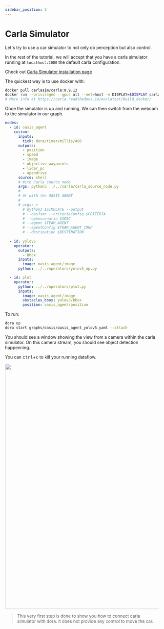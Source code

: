 ```yaml
---
sidebar_position: 2
---
```


# Carla Simulator

Let's try to use a car simulator to not only do perception but also control.

In the rest of the tutorial, we will accept that you have a carla simulator running at `localhost:2000` the default carla configuration.

Check out [Carla Simulator installation page](https://carla.readthedocs.io/en/latest/start_quickstart/)

The quickest way is to use docker with:
```bash
docker pull carlasim/carla:0.9.13
docker run --privileged --gpus all --net=host -e DISPLAY=$DISPLAY carlasim/carla:0.9.13 /bin/bash ./CarlaUE4.sh -carla-server -world-port=2000 
# More info at https://carla.readthedocs.io/en/latest/build_docker/
```


Once the simulator is up and running, We can then switch from the webcam to the simulator in our graph.

```yaml
nodes:
  - id: oasis_agent
    custom:
      inputs:
        tick: dora/timer/millis/400
      outputs:
        - position
        - speed
        - image
        - objective_waypoints
        - lidar_pc
        - opendrive
      source: shell
      # With Carla_source_node
      args: python3 ../../carla/carla_source_node.py
      #
      # Or with the OASIS AGENT
      #
      # args: >
        # python3 $SIMULATE --output 
        # --oasJson --criteriaConfig $CRITERIA
        # --openscenario $XOSC
        # --agent $TEAM_AGENT
        # --agentConfig $TEAM_AGENT_CONF
        # --destination $DESTINATION
  
  - id: yolov5
    operator: 
      outputs:
        - bbox
      inputs:
        image: oasis_agent/image
      python: ../../operators/yolov5_op.py

  - id: plot
    operator:
      python: ../../operators/plot.py
      inputs:
        image: oasis_agent/image
        obstacles_bbox: yolov5/bbox
        position: oasis_agent/position
```

To run:

```bash
dora up
dora start graphs/oasis/oasis_agent_yolov5.yaml --attach
```

You should see a window showing the view from a camera within the carla simulator. On this camera stream, you should see object detection happenning.

You can <kbd>ctrl</kbd>+<kbd>c</kbd> to kill your running 
dataflow.


<p align="center">
    <img src="/img/yolov5.png" width="800"/>
</p>


> This very first step is done to show you how to connect carla simulator with dora. It does not provide any control to move the car.
